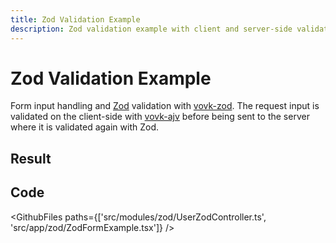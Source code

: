 ```yaml
---
title: Zod Validation Example
description: Zod validation example with client and server-side validation
---
```



# Zod Validation Example

Form input handling and [Zod](https://zod.dev/) validation with [vovk-zod](https://www.npmjs.com/package/vovk-zod). The request input is validated on the client-side with [vovk-ajv](https://www.npmjs.com/package/vovk-ajv) before being sent to the server where it is validated again with Zod.

## Result

<Example>
  <ZodFormExample />
</Example>

## Code

<GithubFiles paths={['src/modules/zod/UserZodController.ts', 'src/app/zod/ZodFormExample.tsx']} />
